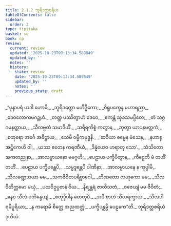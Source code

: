 ```yaml
---
title: 2.1.2 ဘူရိဒတ္တစရိယ
tableOfContents: false
sidebar:
  order: 2
type: tipitaka
basket: su
book: cp
review:
  current: review
  updated: '2025-10-23T09:13:34.589849'
  updated_by: ''
  notes: ''
  history:
  - state: review
    date: '2025-10-23T09:13:34.589849'
    updated_by: ''
    notes: ''
    previous_state: draft
---
```



<ReviewStatus review={frontmatter.review} showDetails={true} />

<HypothesisAnnotation frontmatter={frontmatter} />

<DynamicBreadcrumb />

<Division number="11" book="cp" e="ch" v="21" p="400">

<Paragraph number="173" type="verses" book="cp">
_“ပုနာပရံ ယဒါ ဟောမိ,_  
_ဘူရိဒတ္တော မဟိဒ္ဓိကော;_  
_ဝိရူပက္ခေန မဟာရညာ,_  
_ဒေဝလောကမဂဉ္ဆဟံ._  

</Paragraph>

</Division>
<Division number="12" book="cp" e="ch" v="21" p="400">

<Paragraph number="174" type="verses" book="cp">
_တတ္ထ ပဿိတွာဟံ ဒေဝေ,_  
_ဧကန္တံ သုခသမပ္ပိတေ;_  
_တံ သဂ္ဂဂမနတ္ထာယ,_  
_သီလဗ္ဗတံ သမာဒိယိံ._  

</Paragraph>

</Division>
<Division number="13" book="cp" e="ch" v="21" p="400">

<Paragraph number="175" type="verses" book="cp">
_သရီရကိစ္စံ ကတွာန,_  
_ဘုတွာ ယာပနမတ္တကံ;_  
_စတုရော အင်္ဂေ အဓိဋ္ဌာယ,_  
_သေမိ ဝမ္မိကမုဒ္ဓနိ._  

</Paragraph>

</Division>
<Division number="14" book="cp" e="ch" v="21" p="400">

<Paragraph number="176" type="verses" book="cp">
_‘ဆဝိယာ စမ္မေန မံသေန,_  
_နဟာရုအဋ္ဌိကေဟိ ဝါ;_  
_ယဿ ဧတေန ကရဏီယံ,_  
_ဒိန္နံယေဝ ဟရာတု သော’._  

</Paragraph>

</Division>
<Division number="15" book="cp" e="ch" v="21" p="400">

<Paragraph number="177" type="verses" book="cp">
_သံသိတော အကတညုနာ,_  
_အာလမ္ပာယနော မမဂ္ဂဟိ;_  
_ပေဠာယ ပက္ခိပိတွာန,_  
_ကီဠေတိ မံ တဟိံ တဟိံ._  

</Paragraph>

</Division>
<Division number="16" book="cp" e="ch" v="21" p="400">

<Paragraph number="178" type="verses" book="cp">
_ပေဠာယ ပက္ခိပန္တေပိ,_  
_သမ္မဒ္ဒန္တေပိ ပါဏိနာ;_  
_အာလမ္ပာယနေ န ကုပ္ပါမိ,_  
_သီလခဏ္ဍဘယာ မမ._  

</Paragraph>

</Division>
<Division number="17" book="cp" e="ch" v="21" p="400">

<Paragraph number="179" type="verses" book="cp">
_သကဇီဝိတပရိစ္စာဂေါ,_  
_တိဏတော လဟုကော မမ;_  
_သီလဝီတိက္ကမော မယှံ,_  
_ပထဝီဥပ္ပတနံ ဝိယ._  

</Paragraph>

</Division>
<Division number="18" book="cp" e="ch" v="21" p="400">

<Paragraph number="180" type="verses" book="cp">
_နိရန္တရံ ဇာတိသတံ,_  
_စဇေယျံ မမ ဇီဝိတံ;_  
_နေဝ သီလံ ပဘိန္ဒေယျံ,_  
_စတုဒ္ဒီပါန ဟေတုပိ._  

</Paragraph>

</Division>
<Division number="19" book="cp" e="ch" v="21" p="400">

<Paragraph number="181" type="verses" book="cp">
_အပိ စာဟံ သီလရက္ခာယ,_  
_သီလပါရမိပူရိယာ;_  
_န ကရောမိ စိတ္တေ အညထတ္တံ,_  
_ပက္ခိပန္တမ္ပိ ပေဠကေ”တိ._  


</Paragraph>
</Division>

<Paragraph number="182" type="center" book="cp">
ဘူရိဒတ္တစရိယံ ဒုတိယံ.
</Paragraph>